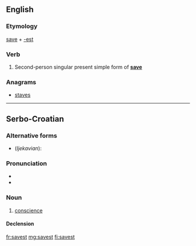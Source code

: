 ==English==

===Etymology===
[[save]] + [[-est]]

===Verb===
{{en-verb form}}

# {{context|archaic|lang=en}} Second-person singular present simple form of '''[[save]]'''

===Anagrams===
* [[staves#English|staves]]

----

==Serbo-Croatian==

===Alternative forms===
* (''Ijekavian''): {{l|sh|sávjest}}

===Pronunciation===
* {{IPA|/sǎːʋest/|lang=sh}}
* {{hyphenation|sa|vest}}

===Noun===
{{sh-noun|g=f|head=sávest|r|савест|са́вест}}

# [[conscience]]

====Declension====
{{sh-decl-noun
|savest|savesti
|savesti|savesti
|savesti|savestima
|savest|savesti
|savesti|savesti
|savesti|savestima
|savešću / savesti|savestima
}}

[[fr:savest]]
[[mg:savest]]
[[fi:savest]]